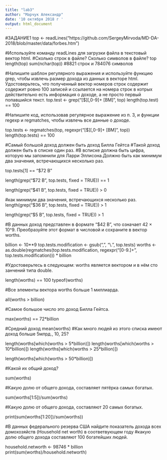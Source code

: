 ---
title: "lab3"
author: "Марчук Александр"
date: '10 октября 2018 г '
output: html_document
---
#ЗАДАНИЕ1 
top <- readLines("https://github.com/SergeyMirvoda/MD-DA-2018/blob/master/data/forbes.htm") 

#Используйте команду readLines для загрузки файла в текстовый вектор html. 
#Сколько строк в файле? Сколько символов в файле? 
top
length(top) 
sum(nchar(top)) 
#8821 строк и 784076 символов

#Напишите шаблон регулярного выражения и используйте функцию grep, чтобы извлечь размер дохода из данных в векторе html. Удостоверьтесь, что полученный вектор номеров строк содержит содержит ровно 100 записей и ссылается на номера строк в котрых действительно есть информация о доходе, а не просто первый попавшийся текст. 
top.test <- grep("[$][,0-9]+ [BM]", top) 
length(top.test) == 100

#Напишите код, использовав регулярное выражение из п. 3, и функции regexp и regmatches, чтобы извлечь все данные о доходе. 

top.tests <- regmatches(top, regexpr("[$][,0-9]+ [BM]", top))
length(top.tests) == 100

#Самый большой доход должен быть доход Билла Гейтса #Такой доход должен быть в списке один раз. #В всписке должна быть цифра, которую мы запомнили для Ларри Эллисона.Должно быть как минимум два значения, встречающихся несколько раз. 

top.tests[1] == "$72 B"

length(grep("$72 B", top.tests, fixed = TRUE)) == 1 

length(grep("$41 B", top.tests, fixed = TRUE)) > 0 


#как минимум два значения, встречающихся несколько раз. 
length(grep("$36 B", top.tests, fixed = TRUE)) > 1 

length(grep("$5 B", top.tests, fixed = TRUE)) > 1 

#В данных доход представлен в формате "$42 B", что означает 42 × 10^9. Преобразуйте этот формат в числовой и сохраните в вектор worths. 

billion <- 10**9 
top.tests.modification <- gsub(",", "\\.", top.tests) 
worths <- as.double(regmatches(top.tests.modification, regexpr("[0-9.]+", top.tests.modification))) * billion 

#Удостоверьтесь в следующем: worths является вектором и в нём сто занчений типа double. 

length(worths) == 100 
typeof(worths) 

#Все элементы вектора worths больше 1 миллиарда. 

all(worths > billion) 

#Самое большое число это доход Билла Гейтса.

max(worths) == 72*billion

#Средний доход mean(worths) #Как много людей из этого списка имеют доход больше 5млрд., 10, 25? 

length(worths[which(worths > 5*billion)]) 
length(worths[which(worths > 10*billion)]) 
length(worths[which(worths > 25*billion)])

length(worths[which(worths > 50*billion)])

#Какой их общий доход? 

sum(worths) 

#Какую долю от общего дохода, составляет пятёрка самых богатых. 

sum(worths[1:5])/sum(worths) 

#Какую долю от общего дохода, составляют 20 самых богатых. 

print(sum(worths[1:20])/sum(worths)) 

#В данных федерального резерва США найдите показатель дохода всех домохозяйств (Household net worth) в соответвующем году #какую долю общего дохода составляют 100 богатейших людей. 

household.networth <- 98746 * billion 
print(sum(worths)/household.networth)